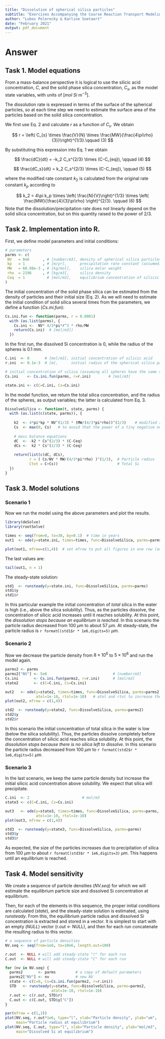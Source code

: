 ```yaml
---
title: "Dissolution of spherical silica particles"
subtitle: "Exercises Accompanying the Course Reaction Transport Modeling in the Hydrosphere"
author: "Lubos Polerecky & Karline Soetaert"
date: "February 2021"
output: pdf_document
---
```


# Answer

## Task 1. Model equations

From a mass-balance perspective it is logical to use the silicic acid concentration, $C$, and the solid phase silica concentration, $C_s$, as the model state variables, with units of [$mol~Si~m^{-3}$].

The dissolution rate is expressed in terms of the surface of the spherical particles, so at each time step we need to estimate the surface area of the particles based on the solid silica concentration. 

We first use Eq. 2 and calculate $r$ as a function of $C_s$. We obtain

$$
r = \left( C_{s} \times \frac{V}{N} \times \frac{MW}{\frac{4\pi\rho}{3}}\right)^{1/3}.\qquad (3)
$$

By substituting this expression into Eq. 1  we obtain

$$
\frac{dC}{dt} = -k_2 C_s^{2/3} \times (C-C_{eq}), \qquad (4)
$$

$$
\frac{dC_s}{dt} = k_2 C_s^{2/3} \times (C-C_{eq}), \qquad (5)
$$

where the modified rate constant $k_2$ is calculated from the original rate constant $k_p$ according to

$$
k_2 = 4\pi k_p \times \left( \frac{N}{V}\right)^{1/3} \times \left( \frac{MW}{\frac{4}{3}\pi\rho} \right)^{2/3}. \qquad (6)
$$
Note that the dissolution/precipitation rate does not linearly depend on the solid silica concentration, but on this quantity raised to the power of 2/3.

## Task 2. Implementation into R.

First, we define model parameters and initial conditions:

```r
# parameters
parms <- c(
 NV   = 8e6      , # [number/m3], density of spherical silica particles (N/V)
 kp   = 1        , # [m/yr],      precipitation rate constant (assumed)
 MW   = 60.08e-3 , # [kg/mol],    silica molar weight
 rho  = 2196     , # [kg/m3],     silica density
 Ceq  = 1          # [mol/m3],    equilibrium concentration of silicic acid
)
```

The initial concentration of the solid phase silica can be estimated from the density of particles and their initial size (Eq. 2). As we will need to estimate the initial condition of solid silica several times from the parameters, we define a function (*Cs.ini.fun*):

```r
Cs.ini.fun <- function(parms, r = 0.0001)
  with (as.list(parms), {
    Cs.ini <-  NV* 4/3*pi*r^3 * rho/MW
    return(Cs.ini)  # [mol/m3])
  }) 
```

In the first run, the dissolved Si concentration is 0, while the radius of the spheres is 0.1 mm.

```r
C.ini  <- 0       # [mol/m3], initial concentration of silicic acid
r.ini  <- 0.1e-3  # [m],      initial radius of the spherical silica particles

# initial concentration of silica (assuming all spheres have the same radius)
Cs.ini    <- Cs.ini.fun(parms, r=r.ini)        # [mol/m3]

state.ini <- c(C=C.ini, Cs=Cs.ini)
```

In the model function, we return the total silica concentration, and the radius of the spheres, as output variables; the latter is calculated from Eq. 3.

```r
DissolveSilica <- function(t, state, parms) {
  with (as.list(c(state, parms)), {
    
    k2  <- 4*pi*kp * NV^(1/3) * (MW/(4/3*pi*rho))^(2/3)    # modified rate constant
    Cs  <- max(0, Cs)   # to avoid that the power of a tiny negative number gives NaN
    
    # mass balance equations
    dC  <- -k2 * Cs^(2/3) * (C-Ceq)
    dCs <-  k2 * Cs^(2/3) * (C-Ceq)
    
    return(list(c(dC, dCs), 
           r = ( Cs/NV * MW/(4/3*pi*rho) )^(1/3),  # Particle radius
           Ctot = C+Cs))                           # Total Si
  })
}
```

## Task 3. Model solutions

### Scenario 1

Now we run the model using the above parameters and plot the results.

```r
library(deSolve)
library(rootSolve)

times <- seq(from=0, to=30, by=0.1)  # time in years
out1  <- ode(y=state.ini, times=times, func=DissolveSilica, parms=parms)

plot(out1, mfrow=c(1,4))  # set mfrow to put all figures in one row (and 4 columns)
```

The last values are:

```r
tail(out1, n = 1)
```

The steady-state solution:

```r
std1  <- runsteady(y=state.ini, func=DissolveSilica, parms=parms)
std1$y
std1$r
```

In this particular example the initial concentration of *total* silica in the water is high (i.e., above the silica solubility). Thus, as the particles dissolve, the concentration of silicic acid increases until it reaches solubility. At this point, the *dissolution stops because an equilibrium is reached*. In this scenario the particle radius decreased from $100~\mu m$ to about $57~\mu m$. At steady-state, the particle radius is `r formatC(std1$r * 1e6,digits=5)` $\mu m$.

### Scenario 2

Now we decrease the particle density from $8\times 10^6$ to $5\times 10^6$ and run the model again.

```r
parms2 <- parms
parms2["NV"] <- 5e6                              # [number/m3]
Cs.ini       <- Cs.ini.fun(parms2, r=r.ini)      # [mol/m3]
state2       <- c(C=C.ini, Cs=Cs.ini)

out2   <- ode(y=state2, times=times, func=DissolveSilica, parms=parms2, 
              atol=1e-10, rtol=1e-10)   # atol and rtol to increase the precision
plot(out2, mfrow = c(1,4))

std2  <- runsteady(y=state2, func=DissolveSilica, parms=parms2)
std2$y
std2$r
```

In this scenario the initial concentration of total silica in the water is low (below the silica solubility). Thus, the particles dissolve completely before the concentration of silicic acid reaches silica solubility. At this point, the *dissolution stops because there is no silica left to dissolve*. In this scenario the particle radius decreased from $100~\mu m$ to `r formatC(std2$r * 1e6,digits=5)` $\mu m$. 

### Scenario 3

In the last scenario, we keep the same particle density but increase the initial silicic acid concentration above solubility. We expect that silica will precipitate.

```r
C.ini  <- 2                        # mol/m3
state3 <- c(C=C.ini, Cs=Cs.ini)

out3   <- ode(y=state3, times=times, func=DissolveSilica, parms=parms, 
              atol=1e-10, rtol=1e-10)
plot(out3, mfrow = c(1,4))

std3  <- runsteady(y=state3, func=DissolveSilica, parms=parms)
std3$y
std3$r
```

As expected, the size of the particles increases due to precipitation of silica from $100~\mu m$ to about `r formatC(std3$r * 1e6,digits=3)` $\mu m$. This happens until an equilibrium is reached.  

## Task 4. Model sensitivity

We create a sequence of particle densities (*NV.seq*) for which we will estimate the equilibrium particle size and dissolved Si concentration at equilibrium. 

Then, for each of the elements in this sequence, the proper initial conditions are calculated (*state*), and the steady-state solution is estimated, using *runsteady*. 
From this, the equilibrium particle radius and dissolved Si concentration is extracted and stored in a vector. 
It is simplest to start with an empty ($NULL$) vector (r.out <- NULL), and then for each run concatenate the resulting radius to this vector.

```r
# a sequence of particle densities
NV.seq <- seq(from=1e6, to=10e6, length.out=100)

r.out  <- NULL # will add steady-state "r" for each run
C.out  <- NULL # will add steady-state "C" for each run

for (nv in NV.seq) {
  parms2       <- parms         # a copy of default parameters
  parms2["NV"] <- nv            # new NV
  state <- c(C=0, Cs=Cs.ini.fun(parms2, r=r.ini))   
  STD   <- runsteady(y=state, func=DissolveSilica, parms=parms2, 
                     atol=1e-10, rtol=1e-10)
  r.out <- c(r.out, STD$r)
  C.out <- c(C.out, STD$y["C"])
}

par(mfrow = c(1,2))
plot(NV.seq, r.out*1e6, type="l", xlab="Particle density", ylab="um", 
     main="Particle radius at equilibrium")
plot(NV.seq, C.out, type="l", xlab="Particle density", ylab="mol/m3", 
     main="Dissolved Si at equilibrium")
```

